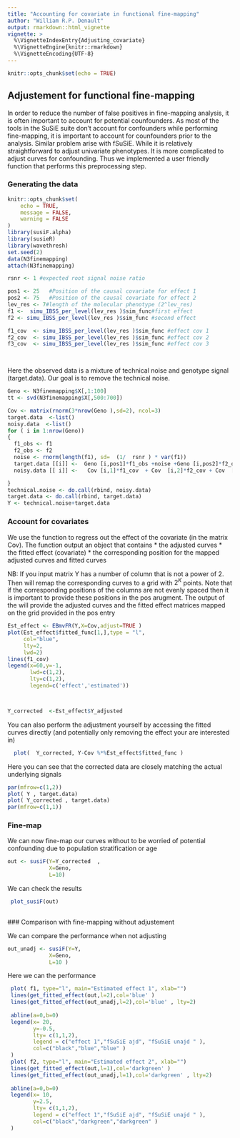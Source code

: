 ```yaml
---
title: "Accounting for covariate in functional fine-mapping"
author: "William R.P. Denault"
output: rmarkdown::html_vignette
vignette: >
  %\VignetteIndexEntry{Adjusting_covariate}
  %\VignetteEngine{knitr::rmarkdown}
  %\VignetteEncoding{UTF-8}
---
```


```r
knitr::opts_chunk$set(echo = TRUE)
```

## Adjustement for functional fine-mapping

In order to reduce the number of false positives in fine-mapping analysis, it is often 
important to account for potential counfounders. As most of the tools in the SuSiE suite
don't account for confounders while performing fine-mapping, it is important to  account for counfounders prior to the analysis. Similar problem arise with fSuSiE. While it is relatively straightforward to adjust univariate phenotypes. It is more complicated to adjust curves for confounding. Thus we implemented a user friendly function that performs this preprocessing step.


### Generating the data
```r
knitr::opts_chunk$set(
	echo = TRUE,
	message = FALSE,
	warning = FALSE
)
library(susiF.alpha)
library(susieR)
library(wavethresh)
set.seed(2)
data(N3finemapping)
attach(N3finemapping)

rsnr <- 1 #expected root signal noise ratio

pos1 <- 25   #Position of the causal covariate for effect 1
pos2 <- 75   #Position of the causal covariate for effect 2
lev_res <- 7#length of the molecular phenotype (2^lev_res)
f1 <-  simu_IBSS_per_level(lev_res )$sim_func#first effect
f2 <- simu_IBSS_per_level(lev_res )$sim_func #second effect

f1_cov  <- simu_IBSS_per_level(lev_res )$sim_func #effect cov 1
f2_cov  <- simu_IBSS_per_level(lev_res )$sim_func #effect cov 2
f3_cov  <- simu_IBSS_per_level(lev_res )$sim_func #effect cov 3

 
```


Here the observed data is a mixture of technical noise and genotype signal (target.data). Our goal is to remove the technical noise.

```r

Geno <- N3finemapping$X[,1:100]
tt <- svd(N3finemapping$X[,500:700])

Cov <- matrix(rnorm(3*nrow(Geno ),sd=2), ncol=3)
target.data  <-list()
noisy.data  <-list()
for ( i in 1:nrow(Geno))
{
  f1_obs <- f1
  f2_obs <- f2
  noise <- rnorm(length(f1), sd=  (1/  rsnr ) * var(f1))
  target.data [[i]] <-  Geno [i,pos1]*f1_obs +noise +Geno [i,pos2]*f2_obs 
  noisy.data [[ i]] <-   Cov [i,1]*f1_cov  + Cov  [i,2]*f2_cov + Cov  [i,3]*f3_cov

}
technical.noise <- do.call(rbind, noisy.data)
target.data <- do.call(rbind, target.data)
Y <- technical.noise+target.data

```


###  Account for covariates

We use the function \textit{EBmvFR} to regress out the effect of the covariate (in the matrix Cov). The function output an object that contains 
* the adjusted curves
* the fitted effect (covariate)
* the corresponding position for the mapped adjusted curves and fitted curves

NB: If you input matrix Y has a number of column that is not a power of 2. Then \textit{EBmvFR} will remap the corresponding curves to a grid with $2^K$ points. Note that if the corresponding positions of the columns are not evenly spaced then it is important to provide these positions in the pos arugment. The output of the will provide the   adjusted curves and the fitted effect matrices mapped on the grid provided in the pos entry


```r

Est_effect <- EBmvFR(Y,X=Cov,adjust=TRUE )
plot(Est_effect$fitted_func[1,],type = "l",
     col="blue",
     lty=2,
     lwd=2)
lines(f1_cov)
legend(x=60,y=-1,
       lwd=c(1,2),
       lty=c(1,2),
       legend=c('effect','estimated'))



Y_corrected  <-Est_effect$Y_adjusted
```


You can also perform the adjustment yourself by accessing the fitted curves directly (and potentially only removing the effect your are interested in)
```r
  plot(  Y_corrected, Y-Cov %*%Est_effect$fitted_func )
```




Here you can see that the corrected data are closely matching the actual underlying signals

```r

par(mfrow=c(1,2))
plot( Y , target.data)
plot( Y_corrected , target.data)
par(mfrow=c(1,1))
```

### Fine-map
We can now fine-map our curves without to be worried of potential confounding due to population stratification or age

```r
out <- susiF(Y=Y_corrected  ,
             X=Geno,
             L=10)
```

We can check the results

 
```r
 
 plot_susiF(out)
 

```
 
 
  ### Comparison with fine-mapping without adjustement

We can compare the performance when not adjusting


```r
out_unadj <- susiF(Y=Y,
             X=Geno,
             L=10 )
```

Here we can the performance 



```r
 
 plot( f1, type="l", main="Estimated effect 1", xlab="")
 lines(get_fitted_effect(out,l=2),col='blue' )
 lines(get_fitted_effect(out_unadj,l=2),col='blue' , lty=2)
 
 abline(a=0,b=0)
 legend(x= 20,
        y=-0.5,
        lty= c(1,1,2),
        legend = c("effect 1","fSuSiE ajd", "fSuSiE unajd " ),
        col=c("black","blue","blue" )
 )
 plot( f2, type="l", main="Estimated effect 2", xlab="")
 lines(get_fitted_effect(out,l=1),col='darkgreen' )
 lines(get_fitted_effect(out_unadj,l=1),col='darkgreen' , lty=2)
 
 abline(a=0,b=0)
 legend(x= 10,
        y=2.5,
        lty= c(1,1,2),
        legend = c("effect 1","fSuSiE ajd", "fSuSiE unajd " ),
        col=c("black","darkgreen","darkgreen" )
 )
  
```
